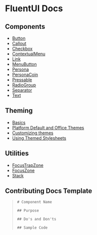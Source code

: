# FluentUI Docs

## Components

- [Button](./Components/Button.mdx)
- [Callout](./Components/Callout.mdx)
- [Checkbox](./Components/Checkbox.mdx)
- [ContextualMenu](./Components/ContextualMenu.mdx)
- [Link](./Components/Link.mdx)
- [MenuButton](./Components/MenuButton.mdx)
- [Persona](./Components/Persona.mdx)
- [PersonaCoin](./Components/PersonaCoin.mdx)
- [Pressable](./Components/Pressable.mdx)
- [RadioGroup](./Components/RadioGroup.mdx)
- [Separator](./Components/Separator.mdx)
- [Text](./Components/Separator.mdx)

## Theming

- [Basics](./Theming/Basics.md)
- [Platform Default and Office Themes](./Theming/DefaultThemes.md)
- [Customizing themes](./Theming/CustomTheme.md)
- [Using Themed Stylesheets](./Theming/ThemedStylesheet.md)

## Utilities

- [FocusTrapZone](./Utilities/FocusTrapZone.mdx)
- [FocusZone](./Utilities/FocusZone.mdx)
- [Stack](./Utilities/Stack.mdx)

## Contributing Docs Template

> ```
> # Component Name
>
> ## Purpose
>
> ## Do's and Don'ts
>
> ## Sample Code
> ```
